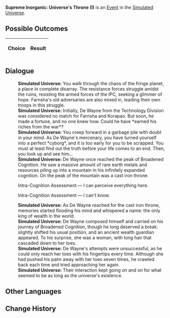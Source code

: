 {{Simulated Universe Event Infobox
|title         = Supreme Inorganic: Universe's Throne (I)
|image         = Random Event 410.png
|type          =
|domains_su    = 
|domains_ext   = 
|domains_swarm = 
|domains_gng   = 
|requirements  =
|prev          = {{tx}}
|next          = {{tx}}
|indexRewards  =
|characters    = 
}}
'''Supreme Inorganic: Universe's Throne (I)''' is an [[Simulated Universe/Events|Event]] in the [[Simulated Universe]].

==Possible Outcomes==
{| class="article-table"
!Choice
!Result

|}

<!--
==Gameplay Notes==

-->
==Dialogue==
{{Dialogue Start}}
:'''Simulated Universe:''' You walk through the chaos of the fringe planet, a place in complete disarray. The resistance forces struggle amidst the ruins, resisting the armed forces of the IPC, seeking a glimmer of hope. Farnsha's old adversaries are also mixed in, leading their own troops in this struggle.
:'''Simulated Universe:''' Initially, De Wayne from the Technology Division was considered no match for Farnsha and Korapao. But soon, he made a fortune, and no one knew how. Could he have *earned his riches from the war*?
:'''Simulated Universe:''' You creep forward in a garbage pile with doubt in your mind. As De Wayne's mercenary, you have turned yourself into a perfect *cyborg*, and it is too early for you to be scrapped. You must at least find out the truth before your life comes to an end. Then, you look up and see him...
:'''Simulated Universe:''' De Wayne once reached the peak of Broadened Cognition. He saw a massive amount of rare earth metals and resources piling up into a mountain in his infinitely expanded cognition. On the peak of the mountain was a cast iron throne.
:{{DIcon|Arrow}} Intra-Cognition Assessment &mdash; I can perceive everything here.
:{{DIcon|Arrow}} Intra-Cognition Assessment &mdash; I can't know.
:'''Simulated Universe:''' As De Wayne reached for the cast iron throne, memories started flooding his mind and whispered a name: the only king of wealth in the world.
:'''Simulated Universe:''' De Wayne composed himself and carried on his journey of Broadened Cognition, though he long deserved a break. {{Color|Keyword|Enigmata}} slightly shifted his usual position, and an ancient wealth guardian appeared. To his surprise, she was a woman, with long hair that cascaded down to her toes.
:'''Simulated Universe:''' De Wayne's attempts were unsuccessful, as he could only reach her toes with his fingertips every time. Although she had pushed his palm away with her toes seven times, he crawled back each time and tried approaching her again.
:'''Simulated Universe:''' Their interaction kept going on and on for what seemed to be as long as the universe's existence.
{{Dialogue End}}

==Other Languages==
{{Other Languages
|zhs   = 极致无机：「宇宙王座」•其一
|zht   = 極致無機：「宇宙王座」•其一
|ja    = 無機の極致：「宇宙の玉座」・その1
|ko    = 궁극의 무기: 「우주의 왕좌」•1
|es    = Inorgánico supremo: trono del universo I
|fr    = Suprématie inorganique : Trône de l'univers (I)
|ru    = Высший неорганик: Вселенский трон I
|th    = อินทรีย์ขั้นสุด: "บัลลังก์จักรวาล" (1)
|vi    = Vô Cơ Tối Cao: Ngai Vàng Vũ Trụ 1
|de    = Anorganische Höchststufe: Thron des Universums (I)
|id    = Non-organik Maksimal: "Takhta Kosmis" (1)
|pt    = Inorgânico Supremo: Trono do Universo (I)
}}

==Change History==
{{Change History|1.0}}
